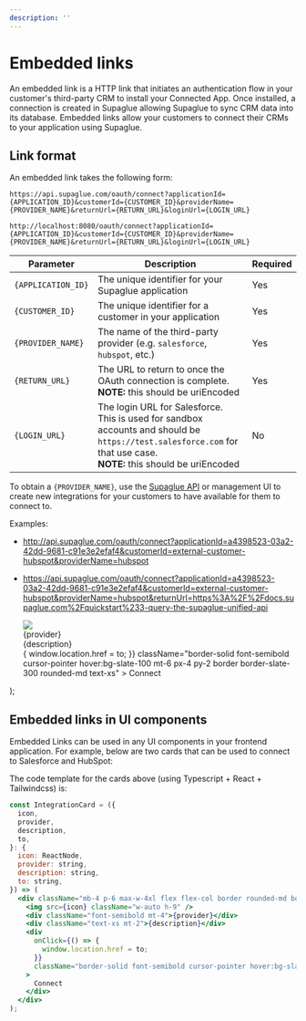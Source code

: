 ```yaml
---
description: ''
---
```



# Embedded links

An embedded link is a HTTP link that initiates an authentication flow in your customer's third-party CRM to install your Connected App. Once installed, a connection is created in Supaglue allowing Supaglue to sync CRM data into its database. Embedded links allow your customers to connect their CRMs to your application using Supaglue.

## Link format

An embedded link takes the following form:

<Tabs>

<TabItem value="supaglue-cloud" label="Supaglue Cloud" default>

```
https://api.supaglue.com/oauth/connect?applicationId={APPLICATION_ID}&customerId={CUSTOMER_ID}&providerName={PROVIDER_NAME}&returnUrl={RETURN_URL}&loginUrl={LOGIN_URL}
```

</TabItem>

<TabItem value="localhost" label="Localhost">

```
http://localhost:8080/oauth/connect?applicationId={APPLICATION_ID}&customerId={CUSTOMER_ID}&providerName={PROVIDER_NAME}&returnUrl={RETURN_URL}&loginUrl={LOGIN_URL}
```

</TabItem>

</Tabs>

| Parameter          | Description                                                                                                                                                                     | Required |
| ------------------ | ------------------------------------------------------------------------------------------------------------------------------------------------------------------------------- | -------- |
| `{APPLICATION_ID}` | The unique identifier for your Supaglue application                                                                                                                             | Yes      |
| `{CUSTOMER_ID}`    | The unique identifier for a customer in your application                                                                                                                        | Yes      |
| `{PROVIDER_NAME}`  | The name of the third-party provider (e.g. `salesforce`, `hubspot`, etc.)                                                                                                       | Yes      |
| `{RETURN_URL}`     | The URL to return to once the OAuth connection is complete.<br/> <b>NOTE:</b> this should be uriEncoded                                                                         | Yes      |
| `{LOGIN_URL}`      | The login URL for Salesforce.<br/> This is used for sandbox accounts and should be `https://test.salesforce.com` for that use case.<br/> <b>NOTE:</b> this should be uriEncoded | No       |

To obtain a `{PROVIDER_NAME}`, use the [Supaglue API](references/api/crm) or management UI to create new integrations for your customers to have available for them to connect to.

Examples:

- <http://api.supaglue.com/oauth/connect?applicationId=a4398523-03a2-42dd-9681-c91e3e2efaf4&customerId=external-customer-hubspot&providerName=hubspot>
- <https://api.supaglue.com/oauth/connect?applicationId=a4398523-03a2-42dd-9681-c91e3e2efaf4&customerId=external-customer-hubspot&providerName=hubspot&returnUrl=https%3A%2F%2Fdocs.supaglue.com%2Fquickstart%233-query-the-supaglue-unified-api>

  <div className="mb-4 p-6 max-w-4xl flex flex-col border rounded-md border-slate-200 border-solid items-start">
    <img src={icon} style={{ width: 'auto', height: '36px' }} />
    <div className="font-semibold mt-4">{provider}</div>
    <div className="text-xs mt-2">{description}</div>
    <div
      onClick={() => {
        window.location.href = to;
      }}
      className="border-solid font-semibold cursor-pointer hover:bg-slate-100 mt-6 px-4 py-2 border border-slate-300 rounded-md text-xs"
    >
      Connect
    </div>
  </div>
);

## Embedded links in UI components

Embedded Links can be used in any UI components in your frontend application. For example, below are two cards that can be used to connect to Salesforce and HubSpot:

<div className="grid grid-cols-2 gap-4">

<IntegrationCard
  icon="/img/salesforce.svg"
  provider="Salesforce"
  description="Sync your leads in and out of Salesforce"
  to="http://localhost:8080/oauth/connect?applicationId=a4398523-03a2-42dd-9681-c91e3e2efaf4&customerId=external-customer-salesforce&providerName=salesforce&returnUrl=https%3A%2F%2Fdocs.supaglue.com%2Fquickstart%233-query-the-supaglue-unified-api"
/>

<IntegrationCard
  icon="/img/hubspot.svg"
  provider="Hubspot"
  description="Sync your leads in and out of HubSpot"
  to="http://localhost:8080/oauth/connect?applicationId=a4398523-03a2-42dd-9681-c91e3e2efaf4&customerId=external-customer-hubspot&providerName=hubspot&returnUrl=https%3A%2F%2Fdocs.supaglue.com%2Fquickstart%233-query-the-supaglue-unified-api"
/>
</div>

The code template for the cards above (using Typescript + React + Tailwindcss) is:

```jsx
const IntegrationCard = ({
  icon,
  provider,
  description,
  to,
}: {
  icon: ReactNode,
  provider: string,
  description: string,
  to: string,
}) => (
  <div className="mb-4 p-6 max-w-4xl flex flex-col border rounded-md border-slate-200 border-solid items-start">
    <img src={icon} className="w-auto h-9" />
    <div className="font-semibold mt-4">{provider}</div>
    <div className="text-xs mt-2">{description}</div>
    <div
      onClick={() => {
        window.location.href = to;
      }}
      className="border-solid font-semibold cursor-pointer hover:bg-slate-100 mt-6 px-4 py-2 border border-slate-300 rounded-md text-xs"
    >
      Connect
    </div>
  </div>
);
```
